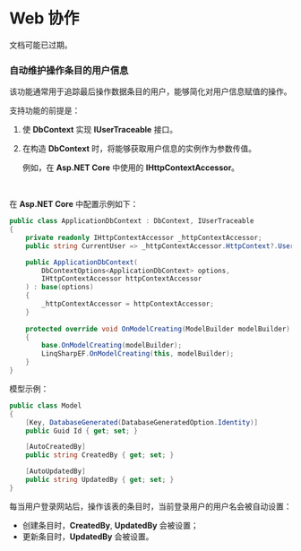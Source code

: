 
# Web 协作

<Alert type="tip">
文档可能已过期。
</Alert>

### 自动维护操作条目的用户信息

该功能通常用于追踪最后操作数据条目的用户，能够简化对用户信息赋值的操作。

支持功能的前提是：

1. 使 **DbContext** 实现 **IUserTraceable** 接口。

2. 在构造 **DbContext** 时，将能够获取用户信息的实例作为参数传值。

   例如，在 **Asp.NET Core** 中使用的 **IHttpContextAccessor**。

<br/>

在 **Asp.NET Core** 中配置示例如下：

```csharp
public class ApplicationDbContext : DbContext, IUserTraceable
{
    private readonly IHttpContextAccessor _httpContextAccessor;
    public string CurrentUser => _httpContextAccessor.HttpContext?.User.Identity?.Name;

    public ApplicationDbContext(
        DbContextOptions<ApplicationDbContext> options,
        IHttpContextAccessor httpContextAccessor
    ) : base(options)
    {
        _httpContextAccessor = httpContextAccessor;
    }
    
    protected override void OnModelCreating(ModelBuilder modelBuilder)
    {
        base.OnModelCreating(modelBuilder);
        LinqSharpEF.OnModelCreating(this, modelBuilder);
    }
}
```

模型示例：

```csharp
public class Model
{
    [Key, DatabaseGenerated(DatabaseGeneratedOption.Identity)]
    public Guid Id { get; set; }

    [AutoCreatedBy]
    public string CreatedBy { get; set; }

    [AutoUpdatedBy]
    public string UpdatedBy { get; set; }
}
```

每当用户登录网站后，操作该表的条目时，当前登录用户的用户名会被自动设置：

- 创建条目时，**CreatedBy**, **UpdatedBy** 会被设置；
- 更新条目时，**UpdatedBy** 会被设置。

<br/>